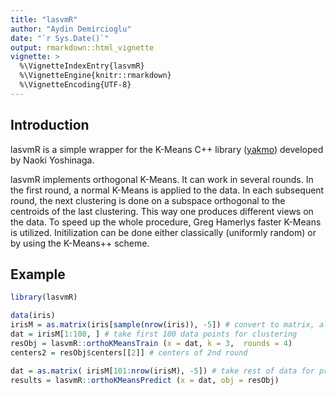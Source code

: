```yaml
---
title: "lasvmR"
author: "Aydin Demircioglu"
date: "`r Sys.Date()`"
output: rmarkdown::html_vignette
vignette: >
  %\VignetteIndexEntry{lasvmR}
  %\VignetteEngine{knitr::rmarkdown}
  %\VignetteEncoding{UTF-8}
---
```



## Introduction

lasvmR is a simple wrapper for the K-Means C++ library 
([yakmo](www.tkl.iis.u-tokyo.ac.jp/~ynaga/yakmo/)) developed
by Naoki Yoshinaga.

lasvmR implements orthogonal K-Means. It can work in several rounds.
In the first round, a normal K-Means is applied to the data.
In each subsequent round, the next clustering is done on a subspace orthogonal
to the centroids of the last clustering. This way one produces different
views on the data.
To speed up the whole procedure, Greg Hamerlys faster K-Means
is utilized. Initilization can be done either classically (uniformly random)
or by using the K-Means++ scheme.




## Example


```r
library(lasvmR)

data(iris)
irisM = as.matrix(iris[sample(nrow(iris)), -5]) # convert to matrix, also remove class-information
dat = irisM[1:100, ] # take first 100 data points for clustering
resObj = lasvmR::orthoKMeansTrain (x = dat, k = 3,  rounds = 4)
centers2 = resObj$centers[[2]] # centers of 2nd round

dat = as.matrix( irisM[101:nrow(irisM), -5]) # take rest of data for prediction
results = lasvmR::orthoKMeansPredict (x = dat, obj = resObj)
```


